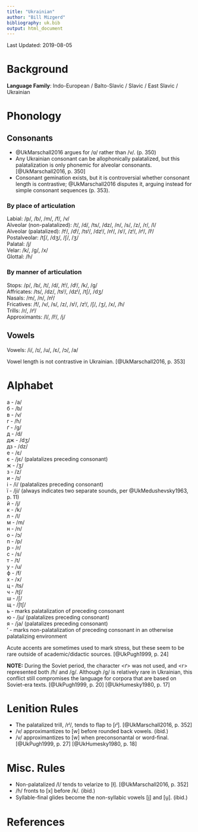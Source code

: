 ```yaml
---
title: "Ukrainian"
author: "Bill Mizgerd"
bibliography: uk.bib
output: html_document
---
```


Last Updated: 2019-08-05

# Background

**Language Family**: Indo-European / Balto-Slavic / Slavic / East Slavic / Ukrainian

# Phonology

## Consonants

* @UkMarschall2016 argues for /ʋ/ rather than /v/. (p. 350)
* Any Ukrainian consonant can be allophonically palatalized, but this palatalization is only phonemic for alveolar consonants. [@UkMarschall2016, p. 350]
* Consonant gemination exists, but it is controversial whether consonant length is contrastive; @UkMarschall2016 disputes it, arguing instead for simple consonant sequences (p. 353).

### By place of articulation

Labial: /p/, /b/, /m/, /f/, /v/  
Alveolar (non-palatalized): /t/, /d/, /ts/, /dz/, /n/, /s/, /z/, /r/, /l/  
Alveolar (palatalized): /tʲ/, /dʲ/, /tsʲ/, /dzʲ/, /nʲ/, /sʲ/, /zʲ/, /rʲ/, /lʲ/  
Postalveolar: /tʃ/, /dʒ/, /ʃ/, /ʒ/  
Palatal: /j/  
Velar: /k/, /ɡ/, /x/  
Glottal: /ɦ/  

### By manner of articulation

Stops: /p/, /b/, /t/, /d/, /tʲ/, /dʲ/, /k/, /ɡ/  
Affricates: /ts/, /dz/, /tsʲ/, /dzʲ/, /tʃ/, /dʒ/  
Nasals: /m/, /n/, /nʲ/  
Fricatives: /f/, /v/, /s/, /z/, /sʲ/, /zʲ/, /ʃ/, /ʒ/, /x/, /ɦ/  
Trills: /r/, /rʲ/  
Approximants: /l/, /lʲ/, /j/  

## Vowels

Vowels: /i/, /ɪ/, /u/, /ɛ/, /ɔ/, /a/  

Vowel length is not contrastive in Ukrainian. [@UkMarschall2016, p. 353]

# Alphabet

а - /a/  
б - /b/  
в - /v/  
г - /ɦ/  
ґ - /ɡ/  
д - /d/  
  дж - /dʒ/  
  дз - /dz/  
е - /ɛ/  
є - /jɛ/ (palatalizes preceding consonant)  
ж - /ʒ/  
з - /z/  
и - /ɪ/  
і - /i/ (palatalizes preceding consonant)  
ї - /ji/ (always indicates two separate sounds, per @UkMedushevsky1963, p. 11)  
й - /j/  
к - /k/  
л - /l/  
м - /m/  
н - /n/  
о - /ɔ/  
п - /p/  
р - /r/  
с - /s/  
т - /t/  
у - /u/  
ф - /f/  
х - /x/  
ц - /ts/  
ч - /tʃ/  
ш - /ʃ/  
щ - /ʃtʃ/  
ь - marks palatalization of preceding consonant  
ю - /ju/ (palatalizes preceding consonant)  
я - /ja/ (palatalizes preceding consonant)  
' - marks non-palatalization of preceding consonant in an otherwise palatalizing environment  

Acute accents are sometimes used to mark stress, but these seem to be rare outside of academic/didactic sources. [@UkPugh1999, p. 24]

**NOTE:** During the Soviet period, the character <ґ> was not used, and <г> represented both /ɦ/ and /ɡ/. Although /ɡ/ is relatively rare in Ukrainian, this conflict still compromises the language for corpora that are based on Soviet-era texts. [@UkPugh1999, p. 20] [@UkHumesky1980, p. 17]

# Lenition Rules

* The palatalized trill, /rʲ/, tends to flap to [ɾʲ]. [@UkMarschall2016, p. 352]
* /v/ approximantizes to [w] before rounded back vowels. (ibid.)
* /v/ approximantizes to [w] when preconsonantal or word-final. [@UkPugh1999, p. 27] [@UkHumesky1980, p. 18]

# Misc. Rules

* Non-palatalized /l/ tends to velarize to [ɫ]. [@UkMarschall2016, p. 352]
* /ɦ/ fronts to [x] before /k/. (ibid.)
* Syllable-final glides become the non-syllabic vowels [i̯] and [u̯]. (ibid.)

# References
